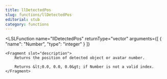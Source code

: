 ```yaml
---
title: llDetectedPos
slug: functions/llDetectedPos
editorial: stub
category: functions
---
```


<LSLFunction
	name="llDetectedPos"
	returnType="vector"
	arguments={[
	{
		"name": "Number",
		"type": "integer"
	}
]}
>
	<Fragment slot="description">
		Returns the position of detected object or avatar number.
		
		Returns &lt;0.0, 0.0, 0.0&gt; if Number is not a valid index.
	</Fragment>
</LSLFunction>
